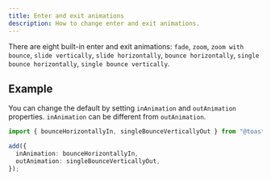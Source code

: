 ```yaml
---
title: Enter and exit animations
description: How to change enter and exit animations.
---
```


There are eight built-in enter and exit animations: `fade`, `zoom`, `zoom with bounce`, `slide vertically`, `slide horizontally`, `bounce horizontally`, `single bounce horizontally`, `single bounce vertically`.


<EnterExitAnimationExample />

## Example

You can change the default by setting `inAnimation` and `outAnimation` properties.
`inAnimation` can be different from `outAnimation`.

```ts
import { bounceHorizontallyIn, singleBounceVerticallyOut } from "@toastup/react";

add({
  inAnimation: bounceHorizontallyIn,
  outAnimation: singleBounceVerticallyOut,
});
```


<Blob1 />
